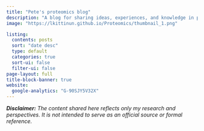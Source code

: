 ```yaml
---
title: "Pete's proteomics blog"
description: "A blog for sharing ideas, experiences, and knowledge in proteomics." 
image: "https://lkittinun.github.io/Proteomics/thumbnail_1.png"

listing:
  contents: posts
  sort: "date desc"
  type: default
  categories: true
  sort-ui: false
  filter-ui: false
page-layout: full
title-block-banner: true
website:
  google-analytics: "G-90SJY5V32X"
---
```


***Disclaimer:** The content shared here reflects only my research and perspectives. It is not intended to serve as an official source or formal reference.*
